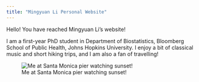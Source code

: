 ```yaml
---
title: "Mingyuan Li Personal Website"
---
```


Hello! You have reached Mingyuan Li's website!

I am a first-year PhD student in Department of Biostatistics, Bloomberg School of Public Health, Johns Hopkins University. I enjoy a bit of classical music and short hiking trips, and I am also a fan of travelling!

![Me at Santa Monica pier watching sunset!](SantaMonica.jpg)
